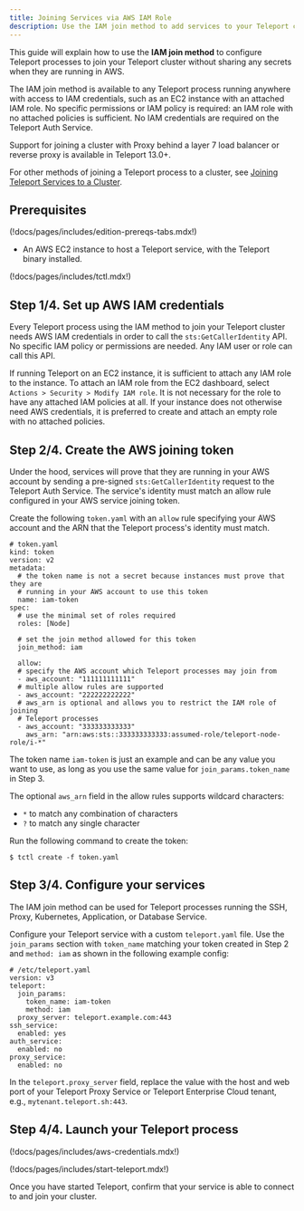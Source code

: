 ```yaml
---
title: Joining Services via AWS IAM Role
description: Use the IAM join method to add services to your Teleport cluster on AWS
---
```


This guide will explain how to use the **IAM join method** to configure Teleport
processes to join your Teleport cluster without sharing any secrets when they
are running in AWS.

The IAM join method is available to any Teleport process running anywhere with
access to IAM credentials, such as an EC2 instance with an attached IAM role.
No specific permissions or IAM policy is required: an IAM role with no attached
policies is sufficient. No IAM credentials are required on the Teleport Auth
Service.

Support for joining a cluster with Proxy behind a layer 7 load balancer or
reverse proxy is available in Teleport 13.0+.

For other methods of joining a Teleport process to a cluster, see [Joining
Teleport Services to a Cluster](../join-services-to-your-cluster.mdx).

## Prerequisites

(!docs/pages/includes/edition-prereqs-tabs.mdx!)

- An AWS EC2 instance to host a Teleport service, with the Teleport binary
  installed.

(!docs/pages/includes/tctl.mdx!)

## Step 1/4. Set up AWS IAM credentials

Every Teleport process using the IAM method to join your Teleport cluster needs
AWS IAM credentials in order to call the `sts:GetCallerIdentity` API. No
specific IAM policy or permissions are needed. Any IAM user or role can call
this API.

If running Teleport on an EC2 instance, it is sufficient to attach any IAM role
to the instance. To attach an IAM role from the EC2 dashboard, select `Actions >
Security > Modify IAM role`. It is not necessary for the role to have any
attached IAM policies at all. If your instance does not otherwise need AWS
credentials, it is preferred to create and attach an empty role with no attached
policies.

## Step 2/4. Create the AWS joining token

Under the hood, services will prove that they are running in your AWS account by
sending a pre-signed `sts:GetCallerIdentity` request to the Teleport Auth
Service. The service's identity must match an allow rule configured in your AWS
service joining token.

Create the following `token.yaml` with an `allow` rule specifying your AWS
account and the ARN that the Teleport process's identity must match.

```
# token.yaml
kind: token
version: v2
metadata:
  # the token name is not a secret because instances must prove that they are
  # running in your AWS account to use this token
  name: iam-token
spec:
  # use the minimal set of roles required
  roles: [Node]

  # set the join method allowed for this token
  join_method: iam

  allow:
  # specify the AWS account which Teleport processes may join from
  - aws_account: "111111111111"
  # multiple allow rules are supported
  - aws_account: "222222222222"
  # aws_arn is optional and allows you to restrict the IAM role of joining
  # Teleport processes
  - aws_account: "333333333333"
    aws_arn: "arn:aws:sts::333333333333:assumed-role/teleport-node-role/i-*"
```

The token name `iam-token` is just an example and can be any value you want to
use, as long as you use the same value for `join_params.token_name` in Step 3.

The optional `aws_arn` field in the allow rules supports wildcard characters:
- `*` to match any combination of characters
- `?` to match any single character

Run the following command to create the token:

```code
$ tctl create -f token.yaml
```

## Step 3/4. Configure your services

The IAM join method can be used for Teleport processes running the SSH, Proxy,
Kubernetes, Application, or Database Service.

Configure your Teleport service with a custom `teleport.yaml` file. Use the
`join_params` section with `token_name` matching your token created in Step 2
and `method: iam` as shown in the following example config:

```
# /etc/teleport.yaml
version: v3
teleport:
  join_params:
    token_name: iam-token
    method: iam
  proxy_server: teleport.example.com:443
ssh_service:
  enabled: yes
auth_service:
  enabled: no
proxy_service:
  enabled: no
```

In the `teleport.proxy_server` field, replace the value with the host and web
port of your Teleport Proxy Service or Teleport Enterprise Cloud tenant, e.g.,
`mytenant.teleport.sh:443`.

## Step 4/4. Launch your Teleport process

(!docs/pages/includes/aws-credentials.mdx!)

(!docs/pages/includes/start-teleport.mdx!)

Once you have started Teleport, confirm that your service is able to connect to and
join your cluster. 
